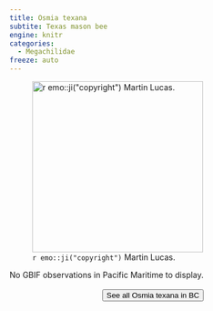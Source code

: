 ```yaml
---
title: Osmia texana
subtite: Texas mason bee
engine: knitr
categories:
  - Megachilidae
freeze: auto
---
```

![`r emo::ji("copyright")` Martin Lucas.](https://inaturalist-open-data.s3.amazonaws.com/photos/311686473/medium.jpg){height=300}



No GBIF observations in Pacific Maritime to display.
<br><br>
<center>


<a href="https://inaturalist.ca/observations?place_id=any&subview=map&taxon_id=226684"><button type="button" class="btn btn-secondary">See all Osmia texana in BC <i class="fa-solid fa-arrow-up-right-from-square"></i> </button></a>
</center>
